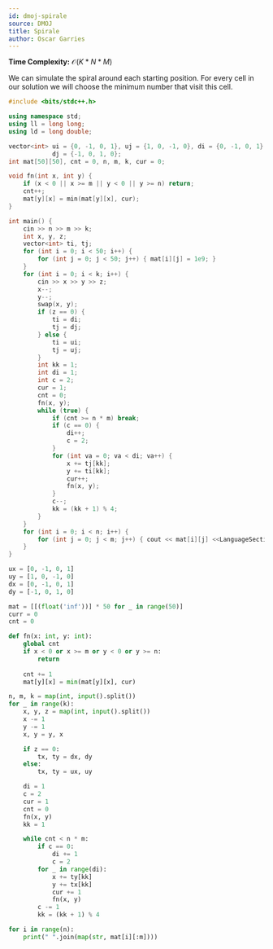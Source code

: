 ```yaml
---
id: dmoj-spirale
source: DMOJ
title: Spirale
author: Oscar Garries
---
```


**Time Complexity:** $\mathcal{O}(K*N*M)$

We can simulate the spiral around each starting position. For every cell in our solution
we will choose the minimum number that visit this cell.

<LanguageSection>
<CPPSection>

```cpp
#include <bits/stdc++.h>

using namespace std;
using ll = long long;
using ld = long double;

vector<int> ui = {0, -1, 0, 1}, uj = {1, 0, -1, 0}, di = {0, -1, 0, 1},
            dj = {-1, 0, 1, 0};
int mat[50][50], cnt = 0, n, m, k, cur = 0;

void fn(int x, int y) {
	if (x < 0 || x >= m || y < 0 || y >= n) return;
	cnt++;
	mat[y][x] = min(mat[y][x], cur);
}

int main() {
	cin >> n >> m >> k;
	int x, y, z;
	vector<int> ti, tj;
	for (int i = 0; i < 50; i++) {
		for (int j = 0; j < 50; j++) { mat[i][j] = 1e9; }
	}
	for (int i = 0; i < k; i++) {
		cin >> x >> y >> z;
		x--;
		y--;
		swap(x, y);
		if (z == 0) {
			ti = di;
			tj = dj;
		} else {
			ti = ui;
			tj = uj;
		}
		int kk = 1;
		int di = 1;
		int c = 2;
		cur = 1;
		cnt = 0;
		fn(x, y);
		while (true) {
			if (cnt >= n * m) break;
			if (c == 0) {
				di++;
				c = 2;
			}
			for (int va = 0; va < di; va++) {
				x += tj[kk];
				y += ti[kk];
				cur++;
				fn(x, y);
			}
			c--;
			kk = (kk + 1) % 4;
		}
	}
	for (int i = 0; i < n; i++) {
		for (int j = 0; j < m; j++) { cout << mat[i][j] <<LanguageSection (j == m - 1 ? '\n' : ' '); }
	}
}
```

</CPPSection>
<PySection>

```py
ux = [0, -1, 0, 1]
uy = [1, 0, -1, 0]
dx = [0, -1, 0, 1]
dy = [-1, 0, 1, 0]

mat = [[(float('inf'))] * 50 for _ in range(50)]
curr = 0
cnt = 0

def fn(x: int, y: int):
    global cnt
    if x < 0 or x >= m or y < 0 or y >= n:
        return
    
    cnt += 1
    mat[y][x] = min(mat[y][x], cur)

n, m, k = map(int, input().split())
for _ in range(k):
    x, y, z = map(int, input().split())
    x -= 1
    y -= 1
    x, y = y, x

    if z == 0:
        tx, ty = dx, dy
    else:
        tx, ty = ux, uy

    di = 1
    c = 2
    cur = 1
    cnt = 0
    fn(x, y)
    kk = 1

    while cnt < n * m:
        if c == 0:
            di += 1
            c = 2
        for _ in range(di):
            x += ty[kk]
            y += tx[kk]
            cur += 1
            fn(x, y)
        c -= 1
        kk = (kk + 1) % 4

for i in range(n):
    print(" ".join(map(str, mat[i][:m])))
```

</PySection>
</LanguageSection>